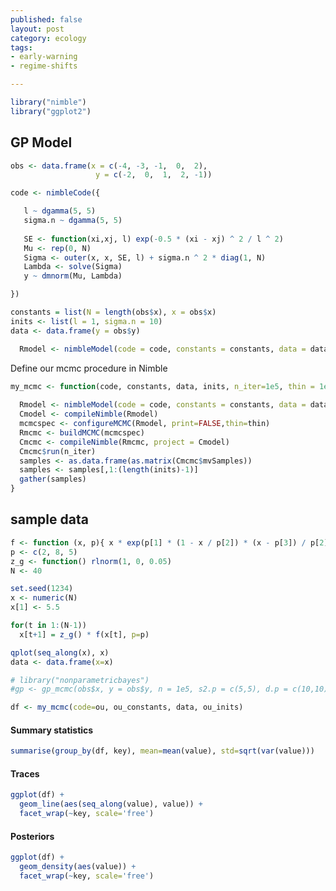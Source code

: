 ```yaml
---
published: false
layout: post
category: ecology
tags: 
- early-warning
- regime-shifts

---
```






```r
library("nimble")
library("ggplot2")
```




## GP Model ##

```r

obs <- data.frame(x = c(-4, -3, -1,  0,  2),
                   y = c(-2,  0,  1,  2, -1))

code <- nimbleCode({

   l ~ dgamma(5, 5)
   sigma.n ~ dgamma(5, 5)
  
   SE <- function(xi,xj, l) exp(-0.5 * (xi - xj) ^ 2 / l ^ 2)
   Mu <- rep(0, N)
   Sigma <- outer(x, x, SE, l) + sigma.n ^ 2 * diag(1, N)
   Lambda <- solve(Sigma)
   y ~ dmnorm(Mu, Lambda)  

})

constants = list(N = length(obs$x), x = obs$x)
inits <- list(l = 1, sigma.n = 10)
data <- data.frame(y = obs$y)
```


```r
  Rmodel <- nimbleModel(code = code, constants = constants, data = data, inits = inits)
```

Define our mcmc procedure in Nimble

```r
my_mcmc <- function(code, constants, data, inits, n_iter=1e5, thin = 1e2){
  
  Rmodel <- nimbleModel(code = code, constants = constants, data = data, inits = inits)
  Cmodel <- compileNimble(Rmodel)
  mcmcspec <- configureMCMC(Rmodel, print=FALSE,thin=thin)
  Rmcmc <- buildMCMC(mcmcspec)
  Cmcmc <- compileNimble(Rmcmc, project = Cmodel)
  Cmcmc$run(n_iter)
  samples <- as.data.frame(as.matrix(Cmcmc$mvSamples))
  samples <- samples[,1:(length(inits)-1)]
  gather(samples)
}
```




## sample data

```r
f <- function (x, p){ x * exp(p[1] * (1 - x / p[2]) * (x - p[3]) / p[2]) }
p <- c(2, 8, 5)
z_g <- function() rlnorm(1, 0, 0.05)
N <- 40

set.seed(1234)
x <- numeric(N)
x[1] <- 5.5

for(t in 1:(N-1))
  x[t+1] = z_g() * f(x[t], p=p)

qplot(seq_along(x), x)
data <- data.frame(x=x)

```


```r
# library("nonparametricbayes")
#gp <- gp_mcmc(obs$x, y = obs$y, n = 1e5, s2.p = c(5,5), d.p = c(10,10))
```



```r
df <- my_mcmc(code=ou, ou_constants, data, ou_inits)
```


#### Summary statistics

```r
summarise(group_by(df, key), mean=mean(value), std=sqrt(var(value)))
```

#### Traces

```r
ggplot(df) + 
  geom_line(aes(seq_along(value), value)) + 
  facet_wrap(~key, scale='free')
```

#### Posteriors

```r
ggplot(df) + 
  geom_density(aes(value)) + 
  facet_wrap(~key, scale='free')
```




